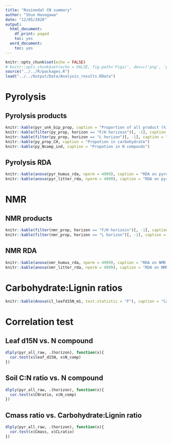 ```yaml
---
title: "Rosinedal CN summary"
author: "Shun Hasegawa"
date: "12/05/2020"
output:
  html_document:
    df_print: paged
    toc: yes
  word_document:
    toc: yes
---
```


```r
knitr::opts_chunk$set(echo = FALSE)
# knitr::opts_chunk$set(echo = FALSE, fig.path='Figs/', dev=c('png', 'pdf'), dpi = 600)
source("../../R/packages.R")
load("../../Output/Data/Analysis_results.RData")
```

# Pyrolysis

## Pyrolysis products
```r
knitr::kable(pyr_unk_bip_prop, caption = "Proportion of all product (%)")
knitr::kable(filter(py_prop, horizon == "F/H horizoin")[, -1], caption = "Propotion of pyrolysis product for F/H horizon")
knitr::kable(filter(py_prop, horizon == "L horizon")[, -1], caption = "Propotion of pyrolysis product for L horizon")
knitr::kable(py_prop_CH, caption = "Propotion in carbohydrate")
knitr::kable(py_Ncomp_ind, caption = "Propotion in N compouds")
```

## Pyrolysis RDA
```r
knitr::kable(anova(pyr_humus_rda, nperm = 4999), caption = "RDA on pyrolysis for F/H horizon")
knitr::kable(anova(pyr_litter_rda, nperm = 4999), caption = "RDA on pyrolysis for L horizon")
```


# NMR

## NMR products
```r
knitr::kable(filter(nmr_prop, horizon == "F/H horizoin")[, -1], caption = "Propotion of NMR product for F/H horizon")
knitr::kable(filter(nmr_prop, horizon == "L horizon")[, -1], caption = "Propotion of NMR product for L horizon")
```

## NMR RDA
```r
knitr::kable(anova(nmr_humus_rda, nperm = 4999), caption = "RDA on NMR for F/H horizon")
knitr::kable(anova(nmr_litter_rda, nperm = 4999), caption = "RDA on NMR for L horizon")
```


# Carbohydrate:Lignin ratios
```r
knitr::kable(Anova(cl_leafd15N_m1, test.statistic = "F"), caption = "Carbohydrate:Ligninratio vs. leaf d15 N")
```


# Correlation test

## Leaf d15N vs. N compound
```r
dlply(pyr_all_raw, .(horizon), function(x){
  cor.test(x$leaf_d15N, x$N_comp)
})
```

## Soil C:N ratio vs. N compound
```r
dlply(pyr_all_raw, .(horizon), function(x){
  cor.test(x$CNratio, x$N_comp)
})
```

## Cmass ratio vs. Carbohydrate:Lignin ratio
```r
dlply(pyr_all_raw, .(horizon), function(x){
  cor.test(x$Cmass, x$CLratio)
})

```

